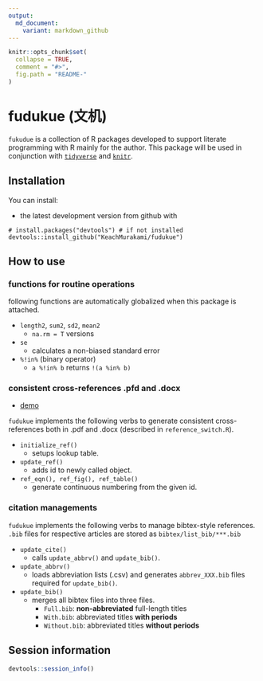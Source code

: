 ```yaml
---
output:
  md_document:
    variant: markdown_github
---
```


<!-- README.md is generated from README.Rmd. Please edit that file -->

```r
knitr::opts_chunk$set(
  collapse = TRUE,
  comment = "#>",
  fig.path = "README-"
)
```

# fudukue (文机)

`fukudue` is a collection of R packages developed to support literate programming with R mainly for the author.
This package will be used in conjunction with [`tidyverse`]() and [`knitr`]().


## Installation

You can install:

* the latest development version from github with

```
# install.packages("devtools") # if not installed
devtools::install_github("KeachMurakami/fudukue")
```


## How to use

### functions for routine operations

following functions are automatically globalized when this package is attached.

* `length2`, `sum2`, `sd2`, `mean2`
    * `na.rm = T` versions

* `se`
    * calculates a non-biased standard error
    
* `%!in%` (binary operator)
    * `a %!in% b` returns `!(a %in% b)`


### consistent cross-references .pfd and .docx

- [demo](https://github.com/KeachMurakami/fudukue/tree/master/demo/cross-reference)

`fudukue` implements the following verbs to generate consistent cross-references both in .pdf and .docx (described in `reference_switch.R`).

* `initialize_ref()`
    * setups lookup table.

* `update_ref()`
    * adds id to newly called object.

* `ref_eqn(), ref_fig(), ref_table()`
    * generate continuous numbering from the given id.



### citation managements

`fudukue` implements the following verbs to manage bibtex-style references.
`.bib` files for respective articles are stored as `bibtex/list_bib/***.bib`

* `update_cite()`
    * calls `update_abbrv()` and `update_bib()`.

* `update_abbrv()`
    * loads abbreviation lists (.csv) and generates `abbrev_XXX.bib` files required for `update_bib()`.

* `update_bib()`
    * merges all bibtex files into three files.
        - `Full.bib`: **non-abbreviated** full-length titles
        - `With.bib`: abbreviated titles **with periods**
        - `Without.bib`: abbreviated titles **without periods**


## Session information

```r
devtools::session_info()
```
